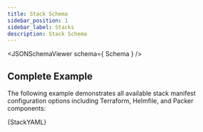 ```yaml
---
title: Stack Schema
sidebar_position: 1
sidebar_label: Stacks
description: Stack Schema
---
```


<JSONSchemaViewer schema={ Schema } />

## Complete Example

The following example demonstrates all available stack manifest configuration options including Terraform, Helmfile, and Packer components:

<File title="stack.yaml" lang="yaml">
{StackYAML}
</File>
